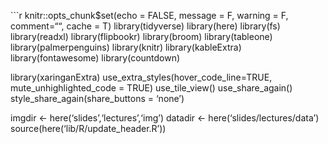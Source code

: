 ```r
knitr::opts_chunk$set(echo = FALSE, message = F, warning = F, comment="", 
                      cache = T)
library(tidyverse)
library(here)
library(fs)
library(readxl)
library(flipbookr)
library(broom)
library(tableone)
library(palmerpenguins)
library(knitr)
library(kableExtra)
library(fontawesome)
library(countdown)

library(xaringanExtra)
use_extra_styles(hover_code_line=TRUE, mute_unhighlighted_code = TRUE)
use_tile_view()
use_share_again()
style_share_again(share_buttons = 'none')

imgdir <- here('slides','lectures','img')
datadir <- here('slides/lectures/data')
source(here('lib/R/update_header.R'))
